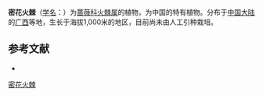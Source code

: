 {{Speciesbox
| name = 密花火棘
| status = 
| status_system = 
| image =
| genus = Pyracantha
| species = densiflora
| authority = Yu
}}

'''密花火棘'''（[[学名|学名]]：{{lang|la|''Pyracantha densiflora''}}）为[[蔷薇科|蔷薇科]][[火棘属|火棘属]]的植物，为中国的特有植物。分布于[[中国大陆|中国大陆]]的[[广西|广西]]等地，生长于海拔1,000米的地区，目前尚未由人工引种栽培。

== 参考文献 ==
<div class="references-small">
* {{cite web| url =http://www.bioinfo.cn/db05/KmzwSpecies.php?action=view&id=19220| title =密花火棘| work =《中国高等植物数据库全库》| publisher =中国科学院微生物研究所| author =昆明植物研究所| accessdate =2009-02-25| deadurl =yes| archiveurl =https://web.archive.org/web/20160305083734/http://www.bioinfo.cn/db05/KmzwSpecies.php?action=view&id=19220| archivedate =2016-03-05}}
</div>
{{Taxonbar|from=Q10953474}}

[[Category:火棘属|密花火棘]]


{{植物小作品}}